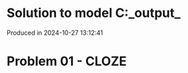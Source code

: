 # Solution to model C:\Users\pedrocruz\Documents\GitHub\pyequa\examples\cloze\_output_

Produced in 2024-10-27 13:12:41

# Problem 01 - CLOZE
